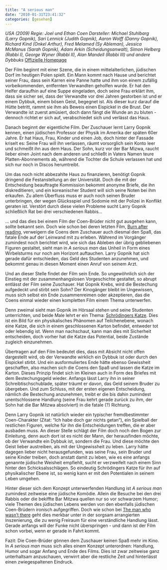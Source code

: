 ```yaml
---
title: "A serious man"
date: "2010-01-31T23:41:32"
categories: [gesehen]
---
```


*USA (2009)
Regie: Joel und Ethan Coen
Darsteller: Michael Stuhlbarg (Larry Gopnik), Sari Lennick (Judith Gopnik), Aaron Wolff (Danny Gopnik), Richard Kind (Onkel Arthur), Fred Melamed (Sy Ableman), Jessica McManus (Sarah Gopnik), Adam Arkin (Scheidungsanwalt), Simon Helberg (Rabbi I), George Wyner (Rabbi II), Alan Mandell (Rabbi III) und andere Dybbuks*
[Offizielle Homepage](http://www.seriousman.de/)

Der Film beginnt mit einer Szene, die in einem mittelalterlichen, jüdischen Dorf im heutigen Polen spielt. Ein Mann kommt nach Hause und berichtet seiner Frau, dass sein Karren eine Panne hatte und ihm von einem zufällig vorbeikommenden, entfernten Verwandten geholfen wurde. Er hat den Helfer daraufhin auf eine Suppe eingeladen, doch seine Frau erklärt ihm, dass sie sicher sei, dass der Verwandte vor drei Jahren gestorben ist und er einem Dybbuk, einem bösen Geist, begegnet ist. Als dieser kurz darauf die Hütte betritt, rammt sie ihm als Beweis einen Eispickel in die Brust. Der Verwandte ist zuerst amüsiert, doch dann fängt die Wunde an zu bluten - dennoch richtet er sich auf, verabschiedet sich und verlässt das Haus.

Danach beginnt der eigentliche Film. Der Zuschauer lernt Larry Gopnik kennen, einen jüdischen Professor der Physik im Amerika der späten 60er Jahre. Er hat Haus, Frau, Kinder und einen Job, doch hinter der Fassade kriselt es: Seine Frau will ihn verlassen, räumt vorsorglich sein Konto leer und schmeißt ihn aus dem Haus. Der Sohn, kurz vor der Bar Mizwa, raucht lieber einen Joint nach dem anderen und schließt in Vaters Namen teure Platten-Abonnements ab, während die Tochter die Schule verlassen hat und sich nur noch in Discos herumtreibt.

Um das noch nicht abbezahlte Haus zu finanzieren, benötigt Gopnik dringend die Festanstellung an der Universität. Doch die mit der Entscheidung beauftragte Kommission bekommt anonyme Briefe, die ihn diskreditieren, und ein koreanischer Student will sich seine Noten bei ihm erkaufen. Zu allem Überfluss muss er auch noch seinen Bruder unterbringen, der wegen Glücksspiel und Sodomie mit der Polizei in Konflikt geraten ist. Verstört durch diese vielen Probleme sucht Larry Gopnik schließlich Rat bei drei verschiedenen Rabbis...

... und das dies bei einem Film der Coen-Brüder nicht gut ausgehen kann, sollte bekannt sein. Doch wie schon bei deren letzten Film, [Burn after reading](/blog/2008/10/12/burn-after-reading/), verweigern die Coens dem Zuschauer auch diesmal den Spaß, das fatale Ende auf der Leinwand mit zu erleben. Während im Vorgänger zumindest noch berichtet wird, wie sich das Ableben der übrig gebliebenen Figuren gestaltet, sieht man in *A serious man* das Unheil in Form eines Wirbelsturms nur noch am Horizont auftauchen. Larry Gopnik hat sich gerade dafür entschieden, das Geld des Studenten anzunehmen, und bekommt genau in diesen Moment einen Anruf von seinem Arzt.

Und an dieser Stelle findet der Film sein Ende. So ungewöhnlich sich der Einstieg mit der zusammenhangslosen Vorgeschichte gestaltet, so abrupt entlässt der Film seine Zuschauer. Hat Gopnik Krebs, wird die Bestechung aufgedeckt und stirbt sein Sohn? Der Kinogänger bleibt im Ungewissen, muss sich selbst ein Ende zusammenreimen oder akzeptieren, das die Coens einmal wieder einen kompletten Film einem Thema unterwerfen.

Denn zweimal sieht man Gopnik im Hörsaal stehen und seine Studenten unterrichten, und beide Male lehrt er ein Thema: [Schrödingers Katze](http://de.wikipedia.org/wiki/Schrödingers_Katze). Dies ist ein Bild für ein physikalisches Phänomen auf Teilchenebene, wonach eine Katze, die sich in einem geschlossenen Karton befindet, entweder tot oder lebendig ist. Wenn man nachschaut, kann man dies mit Sicherheit entscheiden, doch vorher hat die Katze das Potential, beide Zustände zugleich einzunehmen.

Übertragen auf den Film bedeutet dies, dass mit Absicht nicht offen dargestellt wird, ob der Verwandte wirklich ein Dybbuk ist oder durch den Eispickel stirbt. Und ein ausformuliertes Ende hätte ebenso Gewissheit geschaffen, also machen sich die Coens den Spaß und lassen die Katze im Karton. Dieses Prinzip findet sich im Kleinen auch in Form des Briefes mit dem Bestechungsgeld wieder. Anfangs lässt Larry ihn in seiner Schreibtischschublade, später träumt er davon, das Geld seinem Bruder zu übergeben. Und zum Schluss, mit der ersten eigenen Entscheidung, nämlich die Bestechung anzunehmen, treibt er die bis dahin zumindest unentschlossene Handlung (seine Frau kehrt gerade zurück zu ihm, der Sohn hat die Bar Mitzwa absolviert) in die fatale (?) Richtung.

Denn Larry Gopnik ist natürlich wieder ein typischer fremdbestimmter Coen-Charakter (Zitat: "Ich habe doch gar nichts getan"), ein Spielball der restlichen Figuren, welche für ihn die Entscheidungen treffen, die er aber ausbaden muss. An dieser Stelle schlägt der Film doch noch den Bogen zur Einleitung, denn auch dort ist es nicht der Mann, der herausfinden möchte, ob der Verwandte ein Dybbuk ist, sondern die Frau. Und diese möchte den Geist lieber austreiben, als mit der Ungewissheit zu leben. Larry hätte dagegen lieber nicht herausgefunden, was seine Frau, sein Bruder und seine Kinder treiben, doch anstatt damit zu leben, wie es eine anfangs genannte jüdische Weisheit empfiehlt, sucht er verzweifelt nach einem Sinn hinter den Schicksalsschlägen. So eindeutig Schrödingers Katze für ihn auf physikalischer Ebene ist, so wenig kann er mit den Potentialen in seinem Leben umgehen.

Hinter dieser sich dem Konzept unterwerfenden Handlung ist *A serious man* zumindest zeitweise eine jüdische Komödie. Allein die Besuche bei den drei Rabbis oder die bekiffte Bar Mitzwa quellen nur so vor schwarzem Humor; viele Themen des jüdischen Lebens werden von den ebenfalls jüdischen Coen-Brüdern ironisch aufgegriffen. Doch wie schon bei [The man who wasn't there](/blog/2002/01/07/the-man-who-wasnt-there/) geht dies merkbar unter in der sorgsam arrangierten Inszenierung, die zu wenig Freiraum für eine verständliche Handlung lässt. Gerade anfangs will der Funke nicht überspringen - und dann ist der Film schon vorbei, wenn er gerade in Fahrt kommt.

Fazit: Die Coen-Brüder gönnen dem Zuschauer keinen Spaß mehr im Kino. In *A serious man* muss sich alles einem Konzept unterordnen: Handlung, Humor und sogar Anfang und Ende des Films. Dies ist zwar zeitweise ganz unterhaltsam anzuschauen, verwirrt aber die restliche Zeit und hinterlässt einen zwiegespaltenen Eindruck.
